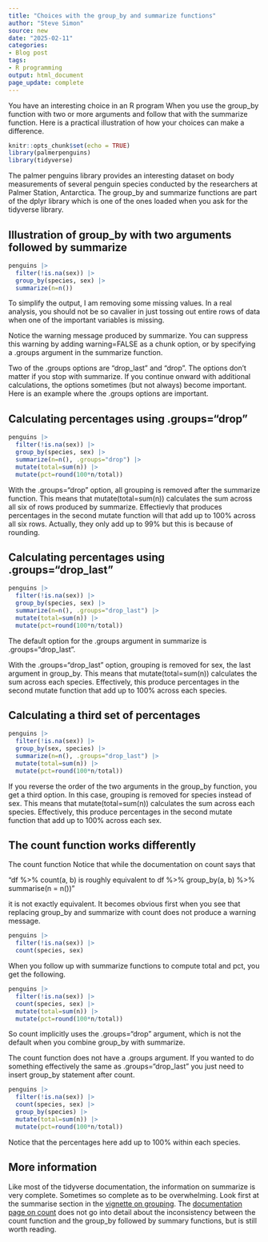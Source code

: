 ```yaml
---
title: "Choices with the group_by and summarize functions"
author: "Steve Simon"
source: new
date: "2025-02-11"
categories:
- Blog post
tags:
- R programming
output: html_document
page_update: complete
---
```


You have an interesting choice in an R program When you use the group_by function with two or more arguments and follow that with the summarize function. Here is a practical illustration of how your choices can make a difference.

<!---more--->

```r
knitr::opts_chunk$set(echo = TRUE)
library(palmerpenguins)
library(tidyverse)
```

The palmer penguins library provides an interesting dataset on body measurements of several penguin species conducted by the researchers at Palmer Station, Antarctica. The group_by and summarize functions are part of the dplyr library which is one of the ones loaded when you ask for the tidyverse library.

## Illustration of group_by with two arguments followed by summarize

```r
penguins |>
  filter(!is.na(sex)) |>
  group_by(species, sex) |>
  summarize(n=n())
```

To simplify the output, I am removing some missing values. In a real analysis, you should not be so cavalier in just tossing out entire rows of data when one of the important variables is missing.

Notice the warning message produced by summarize. You can suppress this warning by adding warning=FALSE as a chunk option, or by specifying a .groups argument in the summarize function.

Two of the .groups options are "drop_last" and "drop". The options don't matter if you stop with summarize. If you continue onward with additional calculations, the options sometimes (but not always) become important. Here is an example where the .groups options are important.

## Calculating percentages using .groups="drop"

```r
penguins |>
  filter(!is.na(sex)) |>
  group_by(species, sex) |>
  summarize(n=n(), .groups="drop") |>
  mutate(total=sum(n)) |>
  mutate(pct=round(100*n/total))
```

With the .groups="drop" option, all grouping is removed after the summarize function. This means that mutate(total=sum(n)) calculates the sum across all six of rows produced by summarize. Effectievly that produces percentages in the second mutate function will that add up to 100% across all six rows. Actually, they only add up to 99% but this is because of rounding.

## Calculating percentages using .groups="drop_last"

```r
penguins |>
  filter(!is.na(sex)) |>
  group_by(species, sex) |>
  summarize(n=n(), .groups="drop_last") |>
  mutate(total=sum(n)) |>
  mutate(pct=round(100*n/total))
```

The default option for the .groups argument in summarize is .groups="drop_last".

With the .groups="drop_last" option, grouping is removed for sex, the last argument in group_by. This means that mutate(total=sum(n)) calculates the sum across each species. Effectively, this produce percentages in the second mutate function that add up to 100% across each species.

## Calculating a third set of percentages

```r
penguins |>
  filter(!is.na(sex)) |>
  group_by(sex, species) |>
  summarize(n=n(), .groups="drop_last") |>
  mutate(total=sum(n)) |>
  mutate(pct=round(100*n/total))
```

If you reverse the order of the two arguments in the group_by function, you get a third option. In this case, grouping is removed for species instead of sex. This means that mutate(total=sum(n)) calculates the sum across each species. Effectively, this produce percentages in the second mutate function that add up to 100% across each sex.

## The count function works differently

The count function Notice that while the documentation on count says that 

"df %>% count(a, b) is roughly equivalent to df %>% group_by(a, b) %>% summarise(n = n())"

it is not exactly equivalent. It becomes obvious first when you see that replacing group_by and summarize with count does not produce a warning message.

```r
penguins |>
  filter(!is.na(sex)) |>
  count(species, sex)
```

When you follow up with summarize functions to compute total and pct, you get the following.

```r
penguins |>
  filter(!is.na(sex)) |>
  count(species, sex) |>
  mutate(total=sum(n)) |>
  mutate(pct=round(100*n/total))
```

So count implicitly uses the .groups="drop" argument, which is not the default when you combine group_by with summarize.

The count function does not have a .groups argument. If you wanted to do something effectively the same as .groups="drop_last" you just need to insert group_by statement after count.

```r
penguins |>
  filter(!is.na(sex)) |>
  count(species, sex) |>
  group_by(species) |>
  mutate(total=sum(n)) |>
  mutate(pct=round(100*n/total))
```

Notice that the percentages here add up to 100% within each species.

## More information

Like most of the tidyverse documentation, the information on summarize is very complete. Sometimes so complete as to be overwhelming. Look first at the summarise section in the [vignette on grouping][ref01]. The [documentation page on count][ref02] does not go into detail about the inconsistency between the count function and the group_by followed by summary functions, but is still worth reading.

[ref01]: https://dplyr.tidyverse.org/articles/grouping.html#summarise
[ref02]: https://dplyr.tidyverse.org/reference/count.html